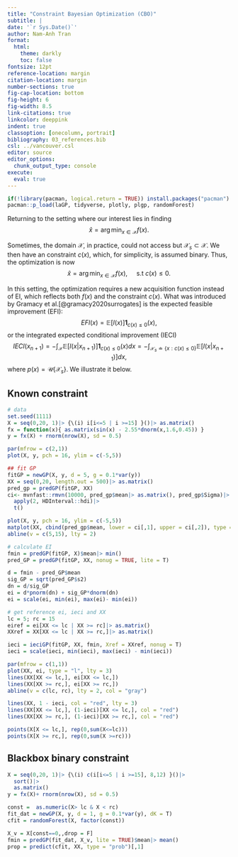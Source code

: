 ```yaml
---
title: "Constraint Bayesian Optimization (CBO)"
subtitle: |
date: '`r Sys.Date()`'
author: Nam-Anh Tran
format:
  html: 
    theme: darkly
    toc: false
fontsize: 12pt
reference-location: margin
citation-location: margin
number-sections: true
fig-cap-location: bottom
fig-height: 6
fig-width: 8.5
link-citations: true
linkcolor: deeppink
indent: true
classoption: [onecolumn, portrait]
bibliography: 03_references.bib
csl: ../vancouver.csl
editor: source
editor_options: 
  chunk_output_type: console
execute: 
  eval: true
---
```


\renewcommand{\bf}[1]{\boldsymbol{#1}}

```r
if(!library(pacman, logical.return = TRUE)) install.packages("pacman")
pacman::p_load(laGP, tidyverse, plotly, plgp, randomForest)
```

Returning to the setting where our interest lies in finding 
$$
\hat{x} = \arg\min_{x \in \mathcal X} f(x).
$$

Sometimes, the domain $\mathcal X$, in practice, could not access but $\mathcal X_s \subset \mathcal X$. We then have an constraint $c(x)$, which, for simplicity, is assumed binary. Thus, the optimization is now 
$$
\hat x = \arg\min_{x \in \mathcal X} f(x), \quad \text{ s.t } c(x) \le 0.
$$

In this setting, the optimization requires a new acquisition function instead of EI, which reflects both $f(x)$ and the constraint $c(x)$. What was introduced by Gramacy et al.[@gramacy2020surrogates] is the expected feasible improvement (EFI):
$$
EFI(x) = \mathbb{E}[I(x)]\bf 1_{c(x) \le 0}(x),
$$
or the integrated expected conditional improvement (IECI)
$$
IECI(x_{n+1}) = - \int_{\mathcal X} \mathbb E[I(x \vert x_{n+1})]\bf1_{c(x) \le 0}(x)dx = -\int_{\mathcal X_s \doteq  \{x: c(x) \le 0\}} \mathbb E[I(x \vert x_{n+1})] dx,
$$
where $p(x) = \mathcal{U}\{\mathcal X_s\}$. We illustrate it below. 

## Known constraint

```r

# data
set.seed(1111)
X = seq(0,20, 1)|> {\(i) i[i<=5 | i >=15] }()|> as.matrix()
fx = function(x){ as.matrix(sin(x) - 2.55*dnorm(x,1.6,0.45)) }
y = fx(X) + rnorm(nrow(X), sd = 0.5)

par(mfrow = c(2,1))
plot(X, y, pch = 16, ylim = c(-5,5))

## fit GP
fitGP = newGP(X, y, d = 5, g = 0.1*var(y))
XX = seq(0,20, length.out = 500)|> as.matrix()
pred_gp = predGP(fitGP, XX)
ci<- mvnfast::rmvn(10000, pred_gp$mean|> as.matrix(), pred_gp$Sigma)|>
  apply(2, HDInterval::hdi)|>
  t()

plot(X, y, pch = 16, ylim = c(-5,5))
matplot(XX, cbind(pred_gp$mean, lower = ci[,1], upper = ci[,2]), type = "l", col = c(2,"gray","gray"), add = T, lty = 1)
abline(v = c(5,15), lty = 2)
```




```r
# calculate EI
fmin = predGP(fitGP, X)$mean|> min()
pred_GP = predGP(fitGP, XX, nonug = TRUE, lite = T)

d = fmin - pred_GP$mean
sig_GP = sqrt(pred_GP$s2)
dn = d/sig_GP
ei = d*pnorm(dn) + sig_GP*dnorm(dn)
ei = scale(ei, min(ei), max(ei)- min(ei))

# get reference ei, ieci and XX
lc = 5; rc = 15
eiref = ei[XX <= lc | XX >= rc]|> as.matrix()
XXref = XX[XX <= lc | XX >= rc,]|> as.matrix()

ieci = ieciGP(fitGP, XX, fmin, Xref = XXref, nonug = T)
ieci = scale(ieci, min(ieci), max(ieci) - min(ieci))

par(mfrow = c(1,1))
plot(XX, ei, type = "l", lty = 3)
lines(XX[XX <= lc,], ei[XX <= lc,])
lines(XX[XX >= rc,], ei[XX >= rc,])
abline(v = c(lc, rc), lty = 2, col = "gray")

lines(XX, 1 - ieci, col = "red", lty = 3)
lines(XX[XX <= lc,], (1-ieci)[XX <= lc,], col = "red")
lines(XX[XX >= rc,], (1-ieci)[XX >= rc,], col = "red")

points(X[X <= lc,], rep(0,sum(X<=lc)))
points(X[X >= rc,], rep(0,sum(X >=rc)))

```

## Blackbox binary constraint


```r
X = seq(0,20, 1)|> {\(i) c(i[i<=5 | i >=15], 8,12) }()|>
  sort()|>
  as.matrix()
y = fx(X)+ rnorm(nrow(X), sd = 0.5)

const =  as.numeric(X> lc & X < rc)
fit_dat = newGP(X, y, d = 1, g = 0.1*var(y), dK = T)
cfit = randomForest(X, factor(const))

X_v = X[const==0,,drop = F]
fmin = predGP(fit_dat, X_v, lite = TRUE)$mean|> mean()
prop = predict(cfit, XX, type = "prob")[,1]

```














